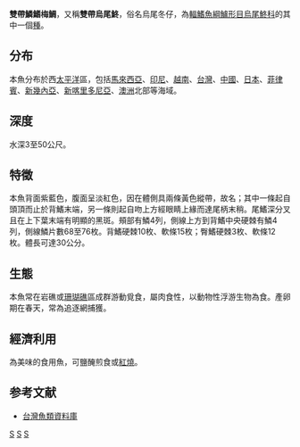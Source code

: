 {{Speciesbox
| taxon = Pterocaesio digramma
| image = Takasago.jpg
| status = LC
| binomial_authority = [[Bleeker|Bleeker]], 1865
| synonyms = *''Caesio digramma''<br /><small>Bleeker, 1865</small>
}}
'''雙帶鱗鰭梅鯛'''，又稱'''雙帶烏尾鮗'''，俗名烏尾冬仔，為[[輻鰭魚綱|輻鰭魚綱]][[鱸形目|鱸形目]][[烏尾鮗科|烏尾鮗科]]的其中一個[[種|種]]。

==分布==
本魚分布於西[[太平洋|太平洋]]區，包括[[馬來西亞|馬來西亞]]、[[印尼|印尼]]、[[越南|越南]]、[[台灣|台灣]]、[[中國|中國]]、[[日本|日本]]、[[菲律賓|菲律賓]]、[[新幾內亞|新幾內亞]]、[[新喀里多尼亞|新喀里多尼亞]]、[[澳洲|澳洲]]北部等海域。

==深度==
水深3至50公尺。

==特徵==
本魚背面紫藍色，腹面呈淡紅色，因在體側具兩條黃色縱帶，故名；其中一條起自頭頂而止於背鰭末端，另一條則起自吻上方經眼睛上緣而達尾柄末稍。尾鰭深分叉且在上下葉末端有明顯的黑斑。頰部有鱗4列，側線上方到背鰭中央硬棘有鱗4列，側線鱗片數68至76枚。背鰭硬棘10枚、軟條15枚；臀鰭硬棘3枚、軟條12枚。體長可達30公分。

==生態==
本魚常在岩礁或[[珊瑚礁|珊瑚礁]]區成群游動覓食，屬肉食性，以動物性浮游生物為食。產卵期在春天，常為追逐網捕獲。

==經濟利用==
為美味的食用魚，可鹽醃煎食或[[紅燒|紅燒]]。

==参考文献==
*[http://fishdb.sinica.edu.tw/ 台灣魚類資料庫] {{Wayback|url=http://fishdb.sinica.edu.tw/ |date=20160304193340 }}
{{taxonbar}}

[[Category:食用魚|S]]
[[Category:鱗鰭梅鯛屬|S]]
[[Category:1865年描述的鱼类|S]]